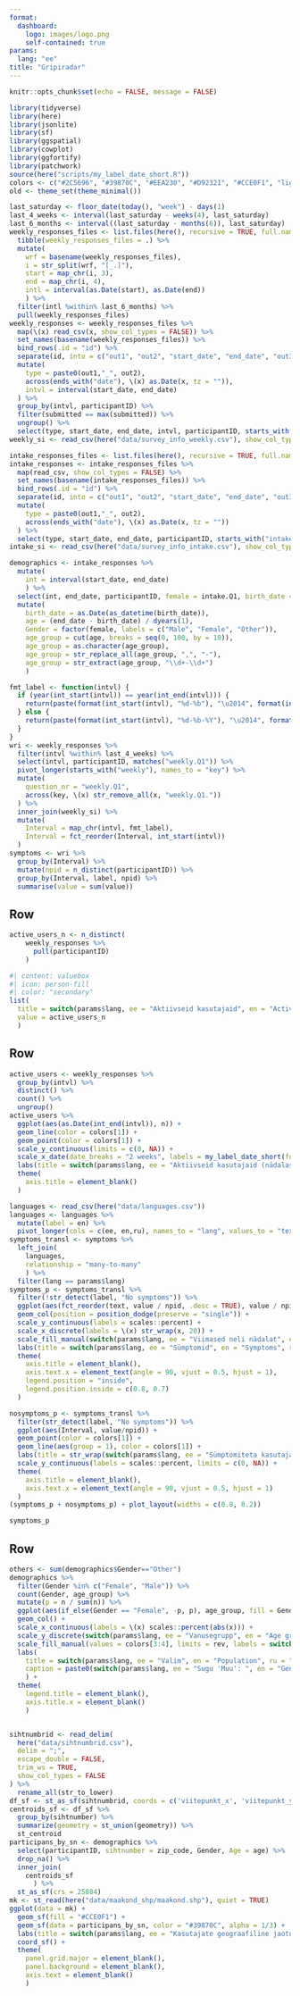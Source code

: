 ```yaml
---
format: 
  dashboard:
    logo: images/logo.png
    self-contained: true
params:
  lang: "ee"
title: "Gripiradar"
---
```


```r
knitr::opts_chunk$set(echo = FALSE, message = FALSE)
```

```r
library(tidyverse)
library(here)
library(jsonlite)
library(sf)
library(ggspatial)
library(cowplot)
library(ggfortify)
library(patchwork)
source(here("scripts/my_label_date_short.R"))
colors <- c("#2C5696", "#39870C", "#EEA230", "#D92321", "#CCE0F1", "lightgray")
old <- theme_set(theme_minimal())
```


```r
last_saturday <- floor_date(today(), "week") - days(1)
last_4_weeks <- interval(last_saturday - weeks(4), last_saturday)
last_6_months <- interval((last_saturday - months(6)), last_saturday)
weekly_responses_files <- list.files(here(), recursive = TRUE, full.names = TRUE, pattern = "weekly_responses") %>% 
  tibble(weekly_responses_files = .) %>% 
  mutate(
    wrf = basename(weekly_responses_files),
    i = str_split(wrf, "[_.]"),
    start = map_chr(i, 3),
    end = map_chr(i, 4),
    intl = interval(as.Date(start), as.Date(end)) 
    ) %>% 
  filter(intl %within% last_6_months) %>%
  pull(weekly_responses_files)
weekly_responses <- weekly_responses_files %>% 
  map(\(x) read_csv(x, show_col_types = FALSE)) %>% 
  set_names(basename(weekly_responses_files)) %>% 
  bind_rows(.id = "id") %>% 
  separate(id, into = c("out1", "out2", "start_date", "end_date", "out3"), sep = "[_\\.]") %>% 
  mutate(
    type = paste0(out1,"_", out2),
    across(ends_with("date"), \(x) as.Date(x, tz = "")),
    intvl = interval(start_date, end_date)
  ) %>% 
  group_by(intvl, participantID) %>% 
  filter(submitted == max(submitted)) %>% 
  ungroup() %>% 
  select(type, start_date, end_date, intvl, participantID, starts_with("weekly"))
weekly_si <- read_csv(here("data/survey_info_weekly.csv"), show_col_types = FALSE)
```

```r
intake_responses_files <- list.files(here(), recursive = TRUE, full.names = TRUE, pattern = "intake_responses")
intake_responses <- intake_responses_files %>% 
  map(read_csv, show_col_types = FALSE) %>% 
  set_names(basename(intake_responses_files)) %>% 
  bind_rows(.id = "id") %>% 
  separate(id, into = c("out1", "out2", "start_date", "end_date", "out3"), sep = "[_\\.]") %>% 
  mutate(
    type = paste0(out1,"_", out2),
    across(ends_with("date"), \(x) as.Date(x, tz = ""))
  ) %>% 
  select(type, start_date, end_date, participantID, starts_with("intake"))
intake_si <- read_csv(here("data/survey_info_intake.csv"), show_col_types = FALSE)
```


```r
demographics <- intake_responses %>% 
  mutate(
    int = interval(start_date, end_date)
    ) %>% 
  select(int, end_date, participantID, female = intake.Q1, birth_date = intake.Q2, zip_code = intake.Q3.0) %>% 
  mutate(
    birth_date = as.Date(as_datetime(birth_date)),
    age = (end_date - birth_date) / dyears(1),
    Gender = factor(female, labels = c("Male", "Female", "Other")),
    age_group = cut(age, breaks = seq(0, 100, by = 10)),
    age_group = as.character(age_group),
    age_group = str_replace_all(age_group, ",", "-"),
    age_group = str_extract(age_group, "\\d+-\\d+")
    )
```


```r
fmt_label <- function(intvl) {
  if (year(int_start(intvl)) == year(int_end(intvl))) {
    return(paste(format(int_start(intvl), "%d-%b"), "\u2014", format(int_end(intvl), "%d-%b")))
  } else {
    return(paste(format(int_start(intvl), "%d-%b-%Y"), "\u2014", format(int_end(intvl), "%d-%b-%Y")))
  }
}
wri <- weekly_responses %>% 
  filter(intvl %within% last_4_weeks) %>%
  select(intvl, participantID, matches("weekly.Q1")) %>% 
  pivot_longer(starts_with("weekly"), names_to = "key") %>% 
  mutate(
    question_nr = "weekly.Q1",
    across(key, \(x) str_remove_all(x, "weekly.Q1."))
  ) %>% 
  inner_join(weekly_si) %>% 
  mutate(
    Interval = map_chr(intvl, fmt_label),
    Interval = fct_reorder(Interval, int_start(intvl))
  )
symptoms <- wri %>% 
  group_by(Interval) %>% 
  mutate(npid = n_distinct(participantID)) %>% 
  group_by(Interval, label, npid) %>% 
  summarise(value = sum(value))
```


## Row

```r
active_users_n <- n_distinct(
    weekly_responses %>% 
      pull(participantID)
    )
```


```r
#| content: valuebox
#| icon: person-fill
#| color: "secondary"
list(
  title = switch(params$lang, ee = "Aktiivseid kasutajaid", en = "Active users", ru = "Aктивные пользователи"),
  value = active_users_n
  )
```


## Row {height=60%}

```r
active_users <- weekly_responses %>% 
  group_by(intvl) %>%
  distinct() %>% 
  count() %>% 
  ungroup()
active_users %>% 
  ggplot(aes(as.Date(int_end(intvl)), n)) +
  geom_line(color = colors[1]) +
  geom_point(color = colors[1]) +
  scale_y_continuous(limits = c(0, NA)) +
  scale_x_date(date_breaks = "2 weeks", labels = my_label_date_short(format = c("%Y", "%b", "%d", "%H:%M"), sep = "-")) +
  labs(title = switch(params$lang, ee = "Aktiivseid kasutajaid (nädalas)", en = "Active users (weekly)", ru = "Aктивные пользователи (в неделю)")) +
  theme(
    axis.title = element_blank()
  )
```



```r
languages <- read_csv(here("data/languages.csv"))
languages <- languages %>% 
  mutate(label = en) %>% 
  pivot_longer(cols = c(ee, en,ru), names_to = "lang", values_to = "text")
symptoms_transl <- symptoms %>% 
  left_join(
    languages, 
    relationship = "many-to-many"
    ) %>% 
  filter(lang == params$lang)
symptoms_p <- symptoms_transl %>% 
  filter(!str_detect(label, "No symptoms")) %>% 
  ggplot(aes(fct_reorder(text, value / npid, .desc = TRUE), value / npid, fill = Interval)) +
  geom_col(position = position_dodge(preserve = "single")) +
  scale_y_continuous(labels = scales::percent) +
  scale_x_discrete(labels = \(x) str_wrap(x, 20)) +
  scale_fill_manual(switch(params$lang, ee = "Viimased neli nädalat", en = "Last four weeks", ru = "Последние четыре недели"), values = colors) +
  labs(title = switch(params$lang, ee = "Sümptomid", en = "Symptoms", ru = "Симптомы")) +
  theme(
    axis.title = element_blank(),
    axis.text.x = element_text(angle = 90, vjust = 0.5, hjust = 1),
    legend.position = "inside",
    legend.position.inside = c(0.8, 0.7)
  )
```


```r
nosymptoms_p <- symptoms_transl %>% 
  filter(str_detect(label, "No symptoms")) %>% 
  ggplot(aes(Interval, value/npid)) +
  geom_point(color = colors[1]) +
  geom_line(aes(group = 1), color = colors[1]) +
  labs(title = str_wrap(switch(params$lang, ee = "Sümptomiteta kasutajate osakaal", en = "Proportion of users with no symptoms", ru = "Доля пользователей без симптомов"), width = 15)) +
  scale_y_continuous(labels = scales::percent, limits = c(0, NA)) +
  theme(
    axis.title = element_blank(),
    axis.text.x = element_text(angle = 90, vjust = 0.5, hjust = 1)
  )
(symptoms_p + nosymptoms_p) + plot_layout(widths = c(0.8, 0.2))
```


```r
symptoms_p
```

## Row

```r
others <- sum(demographics$Gender=="Other")
demographics %>% 
  filter(Gender %in% c("Female", "Male")) %>% 
  count(Gender, age_group) %>% 
  mutate(p = n / sum(n)) %>% 
  ggplot(aes(if_else(Gender == "Female", -p, p), age_group, fill = Gender)) +
  geom_col() +
  scale_x_continuous(labels = \(x) scales::percent(abs(x))) +
  scale_y_discrete(switch(params$lang, ee = "Vanusegrupp", en = "Age group", ru = "Возрастная группа")) +
  scale_fill_manual(values = colors[3:4], limits = rev, labels = switch(params$lang, ee = c("Naised", "Mehed"), en = c("Female", "Male"), ru = c("Женщины", "Мужчины"))) +
  labs(
    title = switch(params$lang, ee = "Valim", en = "Population", ru = "Выборка"),
    caption = paste0(switch(params$lang, ee = "Sugu 'Muu': ", en = "Gender 'Other': ", ru = "Пол 'Другой': "), others, " (", scales::percent(others / active_users_n), ")")
    ) +
  theme(
    legend.title = element_blank(),
    axis.title.x = element_blank()
    )
```


```r

```

```r
sihtnumbrid <- read_delim(
  here("data/sihtnumbrid.csv"), 
  delim = ";", 
  escape_double = FALSE, 
  trim_ws = TRUE, 
  show_col_types = FALSE
) %>% 
  rename_all(str_to_lower)
df_sf <- st_as_sf(sihtnumbrid, coords = c('viitepunkt_x', 'viitepunkt_y'))
centroids_sf <- df_sf %>%
  group_by(sihtnumber) %>% 
  summarize(geometry = st_union(geometry)) %>% 
  st_centroid
participans_by_sn <- demographics %>% 
  select(participantID, sihtnumber = zip_code, Gender, Age = age) %>% 
  drop_na() %>% 
  inner_join(
    centroids_sf
      ) %>% 
  st_as_sf(crs = 25884)
mk <- st_read(here("data/maakond_shp/maakond.shp"), quiet = TRUE)
ggplot(data = mk) +
  geom_sf(fill = "#CCE0F1") +
  geom_sf(data = participans_by_sn, color = "#39870C", alpha = 1/3) +
  labs(title = switch(params$lang, ee = "Kasutajate geograafiline jaotus", en = "Geographic distribution of users", ru = "Географическое распределение пользователей")) +
  coord_sf() +
  theme(
    panel.grid.major = element_blank(), 
    panel.background = element_blank(),
    axis.text = element_blank()
    )
```

